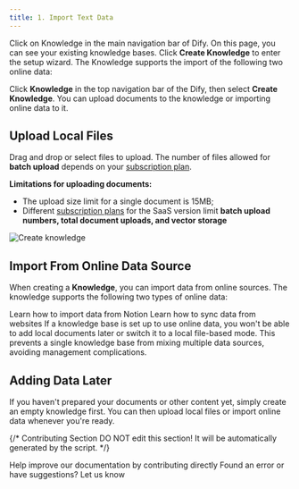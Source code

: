 ```yaml
---
title: 1. Import Text Data
---
```


Click on Knowledge in the main navigation bar of Dify. On this page, you can see your existing knowledge bases. Click **Create Knowledge** to enter the setup wizard. The Knowledge supports the import of the following two online data:

Click **Knowledge** in the top navigation bar of the Dify, then select **Create Knowledge**. You can upload documents to the knowledge or importing online data to it.

## Upload Local Files

Drag and drop or select files to upload. The number of files allowed for **batch upload** depends on your [subscription plan](https://dify.ai/pricing).

**Limitations for uploading documents:**

* The upload size limit for a single document is 15MB;
* Different [subscription plans](https://dify.ai/pricing) for the SaaS version limit **batch upload numbers, total document uploads, and vector storage**

![Create knowledge](https://assets-docs.dify.ai/2025/01/22064cb61356e4c005c4072d5d066cf6.png)

## Import From Online Data Source 

When creating a **Knowledge**, you can import data from online sources. The knowledge supports the following two types of online data:

<Card title="1.1 Import Data from Notion" icon="link" href="./sync-from-notion">
  Learn how to import data from Notion
</Card>

<Card title="1.2 Sync from Website" icon="link" href="./sync-from-website">  
  Learn how to sync data from websites
</Card>

<Info>
If a knowledge base is set up to use online data, you won't be able to add local documents later or switch it to a local file-based mode. This prevents a single knowledge base from mixing multiple data sources, avoiding management complications.
</Info>

## Adding Data Later

If you haven't prepared your documents or other content yet, simply create an empty knowledge first. You can then upload local files or import online data whenever you're ready.

{/*
Contributing Section
DO NOT edit this section!
It will be automatically generated by the script.
*/}

<CardGroup cols="2">
    <Card
        title="Edit this page"
        icon="pen-to-square"
        href="https://github.com/langgenius/dify-docs/edit/main/en/guides/knowledge-base/create-knowledge-and-upload-documents/import-content-data/readme.mdx"
    >
        Help improve our documentation by contributing directly
    </Card>
    <Card
        title="Report an issue"
        icon="github"
        href="https://github.com/langgenius/dify-docs/issues/new?title=Documentation%20Issue%3A%20&body=%23%23%20Issue%20Description%0A%3C%21--%20Please%20briefly%20describe%20the%20issue%20you%20found%20--%3E%0A%0A%23%23%20Page%20Link%0Ahttps%3A%2F%2Fgithub.com%2Flanggenius%2Fdify-docs%2Fblob%2Fmain%2Fen/guides/knowledge-base/create-knowledge-and-upload-documents/import-content-data%2Freadme.mdx%0A%0A%23%23%20Suggested%20Changes%0A%3C%21--%20If%20you%20have%20specific%20suggestions%20for%20changes%2C%20please%20describe%20them%20here%20--%3E%0A%0A%3C%21--%20Thank%20you%20for%20helping%20improve%20our%20documentation%21%20--%3E"
    >
        Found an error or have suggestions? Let us know
    </Card>
</CardGroup>
